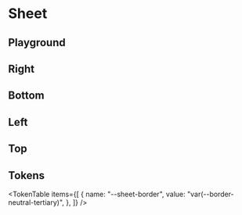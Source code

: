 



<Meta title="Sheet" of={SheetStories} />

# Sheet

<ThemeSelect />

## Playground

<Canvas of={SheetStories.Default} />
<Controls />

## Right

<Canvas of={SheetStories.Right} />

## Bottom

<Canvas of={SheetStories.Bottom} />

## Left

<Canvas of={SheetStories.Left} />

## Top

<Canvas of={SheetStories.Top} />

## Tokens

<TokenTable
  items={[
    {
      name: "--sheet-border",
      value: "var(--border-neutral-tertiary)",
    },
  ]}
/>

<Toaster position="bottom-right" />
